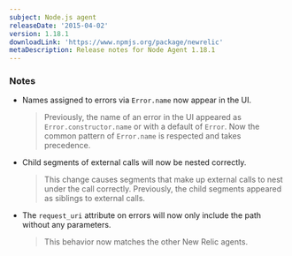 ```yaml
---
subject: Node.js agent
releaseDate: '2015-04-02'
version: 1.18.1
downloadLink: 'https://www.npmjs.org/package/newrelic'
metaDescription: Release notes for Node Agent 1.18.1
---
```


### Notes

* Names assigned to errors via `Error.name` now appear in the UI.

  > Previously, the name of an error in the UI appeared as `Error.constructor.name` or with a default of `Error`. Now the common pattern of `Error.name` is respected and takes precedence.
* Child segments of external calls will now be nested correctly.

  > This change causes segments that make up external calls to nest under the call correctly. Previously, the child segments appeared as siblings to external calls.
* The `request_uri` attribute on errors will now only include the path without any parameters.

  > This behavior now matches the other New Relic agents.
